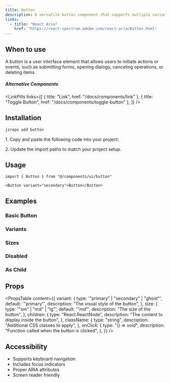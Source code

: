 ```yaml
---
title: Button
description: A versatile button component that supports multiple variants and sizes. Built with accessibility in mind and follows modern design patterns.
links:
  - title: "React Aria"
    href: "https://react-spectrum.adobe.com/react-aria/Button.html"
---
```


<ComponentPreview component="button" example="demo" />

## When to use

A button is a user interface element that allows users to initiate actions or events, such as submitting forms, opening dialogs, canceling operations, or deleting items.

##### Alternative Components

<LinkPills
  links={[
    { title: "Link", href: "/docs/components/link" },
    { title: "Toggle Button", href: "/docs/components/toggle-button" },
  ]}
/>

## Installation

<CodeTabs>

<CodeTabsContent id="cli">

```bash
jsrepo add button
```

</CodeTabsContent>

<CodeTabsContent id="manual">

<Steps>

<Step>1. Copy and paste the following code into your project:</Step>

<SourceCode src="ui/button/index" filename="components/ui/button/index.tsx" />

<SourceCode
  src="ui/button/variants"
  filename="components/ui/button/variants.tsx"
/>

<SourceCode src="ui/button/types" filename="components/ui/button/types.ts" />

<Step>2. Update the import paths to match your project setup.</Step>

</Steps>

</CodeTabsContent>

</CodeTabs>

## Usage

```tsx
import { Button } from "@/components/ui/button"
```

```tsx
<Button variant="secondary">Button</Button>
```

## Examples

### Basic Button

<ComponentPreview component="button" example="variants" />

### Variants

<ComponentPreview component="button" example="icon" />

### Sizes

<ComponentPreview component="button" example="sizes" />

### Disabled

<ComponentPreview component="button" example="disabled" />

### As Child

<ComponentPreview component="button" example="as-child" />

## Props

<PropsTable
  content={{
    variant: {
      type: '"primary" | "secondary" | "ghost"',
      default: '"primary"',
      description: "The visual style of the button",
    },
    size: {
      type: '"sm" | "md" | "lg"',
      default: '"md"',
      description: "The size of the button",
    },
    children: {
      type: "React.ReactNode",
      description: "The content to display inside the button",
    },
    className: {
      type: "string",
      description: "Additional CSS classes to apply",
    },
    onClick: {
      type: "() => void",
      description: "Function called when the button is clicked",
    },
  }}
/>

## Accessibility

- Supports keyboard navigation
- Includes focus indicators
- Proper ARIA attributes
- Screen reader friendly
